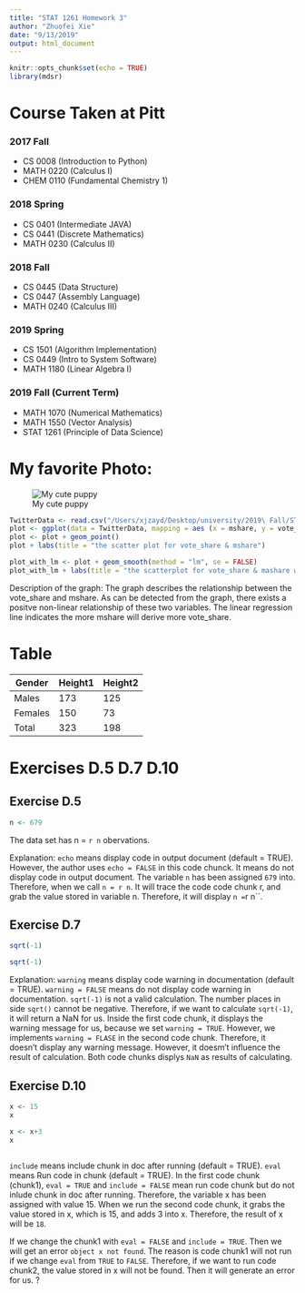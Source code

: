 ```yaml
---
title: "STAT 1261 Homework 3"
author: "Zhuofei Xie"
date: "9/13/2019"
output: html_document
---
```


```r
knitr::opts_chunk$set(echo = TRUE)
library(mdsr)
```


# Course Taken at Pitt

### **2017 Fall** 
  * CS 0008 (Introduction to Python)
  * MATH 0220 (Calculus I)
  * CHEM 0110 (Fundamental Chemistry 1)

### **2018 Spring**
  * CS 0401 (Intermediate JAVA)
  * CS 0441 (Discrete Mathematics)
  * MATH 0230 (Calculus II)

### **2018 Fall**
  * CS 0445 (Data Structure)
  * CS 0447 (Assembly Language)
  * MATH 0240 (Calculus III)

### **2019 Spring**
  * CS 1501 (Algorithm Implementation)
  * CS 0449 (Intro to System Software)
  * MATH 1180 (Linear Algebra I)

### **2019 Fall (Current Term)**
  * MATH 1070 (Numerical Mathematics)
  * MATH 1550 (Vector Analysis)
  * STAT 1261 (Principle of Data Science)

# My favorite Photo: 
  ![My cute puppy](/Users/xjzayd/Desktop/WechatIMG89.jpg) 

```r
TwitterData <- read.csv("/Users/xjzayd/Desktop/university/2019\ Fall/STAT\ 1261/Homeworks/HW3/mtmv_data_10_12.csv")
plot <- ggplot(data = TwitterData, mapping = aes (x = mshare, y = vote_share)) 
plot <- plot + geom_point()
plot + labs(title = "the scatter plot for vote_share & mshare")
```

```r
plot_with_lm <- plot + geom_smooth(method = "lm", se = FALSE)
plot_with_lm + labs(title = "the scatterplot for vote_share & mashare with linear regression line")
```

Description of the graph: 
The graph describes the relationship between the vote_share and mshare. As can be detected from the graph, there exists a positve non-linear relationship of these two variables. The linear regression line indicates the more mshare will derive more vote_share. 

# Table

|Gender       |   Height1    |    Height2  |
|-------------|--------------|-------------|
|Males        |     173      |     125     |
|Females      |     150      |     73      |
|Total        |     323      |     198     |


# Exercises D.5 D.7 D.10

## Exercise D.5
```r
n <- 679
```
The data set has n = `r n` obervations.   

Explanation: 
`echo` means display code in output document (default = TRUE). However, the author uses `echo = FALSE` in this code chunck. It means do not display code in output document. The variable `n` has been assigned `679` into. Therefore, when we call `n = r n`. It will trace the code code chunk r, and grab the value stored in variable n. Therefore, it will display `n = `r n``. 

## Exercise D.7
```r
sqrt(-1)
```


```r
sqrt(-1)
```

Explanation: 
`warning` means display code warning in documentation (default = TRUE). `warning = FALSE` means do not display code warning in documentation. `sqrt(-1)` is not a valid calculation. The number places in side `sqrt()` cannot be negative. Therefore, if we want to calculate `sqrt(-1)`, it will return a NaN for us. Inside the first code chunk, it displays the warning message for us, because we set `warning = TRUE`. However, we implements `warning = FLASE` in the second code chunk. Therefore, it doesn't display any warning message. However, it doesm't influence the result of calculation. Both code chunks displys `NaN` as results of calculating. 

## Exercise D.10
```r
x <- 15 
x
```

```r
x <- x+3
x 
```

```r

```

`include` means include chunk in doc after running (default = TRUE). `eval` means Run code in chunk (default = TRUE). In the first code chunk (chunk1), `eval = TRUE` and `include = FALSE` mean run code chunk but do not inlude chunk in doc after running. Therefore, the variable x has been assigned with value 15. When we run the second code chunk, it grabs the value stored in x, which is 15, and adds 3 into x. Therefore, the result of x will be `18`.   

If we change the chunk1 with  `eval = FALSE` and `include = TRUE`. Then we will get an error `object x not found`. The reason is code chunk1 will not run if we change `eval` from `TRUE` to `FALSE`. Therefore, if we want to run code chunk2, the value stored in x will not be found. Then it will generate an error for us.  ?


  